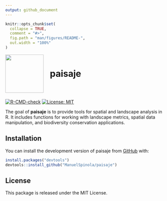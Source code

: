 ```yaml
---
output: github_document
---
```


<!-- README.md is generated from README.Rmd. Please edit that file -->

```r
knitr::opts_chunk$set(
  collapse = TRUE,
  comment = "#>",
  fig.path = "man/figures/README-",
  out.width = "100%"
)
```

<div style="display: flex; align-items: center; margin-bottom: 20px;">
  <img src="man/figures/paisaje_logo.png" width="120" style="margin-right: 20px;" />
  <h1 style="margin: 0; border: none; padding: 0;">paisaje</h1>
</div>

[![R-CMD-check](https://github.com/ManuelSpinola/paisaje/actions/workflows/R-CMD-check.yaml/badge.svg)](https://github.com/ManuelSpinola/paisaje/actions/workflows/R-CMD-check.yaml)
[![License: MIT](https://img.shields.io/badge/License-MIT-yellow.svg)](LICENSE)

The goal of **paisaje** is to provide tools for spatial and landscape analysis in R.  It includes functions for working with landscape metrics, spatial data manipulation, and biodiversity conservation applications.

## Installation

You can install the development version of paisaje from [GitHub](https://github.com/) with:

```r
install.packages("devtools")
devtools::install_github("ManuelSpinola/paisaje")
```

## License
This package is released under the MIT License.


